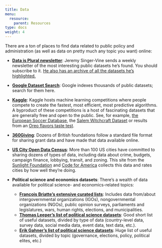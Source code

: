 ```yaml
---
title: Data
menu:
  resource:
    parent: Resources
type: docs
weight: 4
---
```


There are a ton of places to find data related to public policy and administration (as well as data on pretty much any topic you want) online:

- [**Data is Plural newsletter**](https://tinyletter.com/data-is-plural): Jeremy Singer-Vine sends a weekly newsletter of the most interesting public datasets he's found. You should subscribe to it. [He also has an archive of all the datasets he's highlighted.](https://docs.google.com/spreadsheets/d/1wZhPLMCHKJvwOkP4juclhjFgqIY8fQFMemwKL2c64vk/edit#gid=0)

- [**Google Dataset Search**](https://toolbox.google.com/datasetsearch): Google indexes thousands of public datasets; search for them here.

- [**Kaggle**](https://www.kaggle.com/datasets): Kaggle hosts machine learning competitions where people compete to create the fastest, most efficient, most predictive algorithms. A byproduct of these competitions is a host of fascinating datasets that are generally free and open to the public. See, for example, [the European Soccer Database](https://www.kaggle.com/hugomathien/soccer), the [Salem Witchcraft Dataset](https://www.kaggle.com/rtatman/salem-witchcraft-dataset) or results from an [Oreo flavors taste test](https://www.kaggle.com/rtatman/oreo-flavors-tastetest-ratings).

- [**360Giving**](http://www.threesixtygiving.org/data/data-registry/): Dozens of British foundations follow a standard file format for sharing grant data and have made that data available online.

- [**US City Open Data Census**](http://us-city.census.okfn.org/): More than 100 US cities have committed to sharing dozens of types of data, including data about crime, budgets, campaign finance, lobbying, transit, and zoning. This site from the [Sunlight Foundation](http://sunlightfoundation.com/) and [Code for America](http://www.codeforamerica.org//) collects this data and rates cities by how well they're doing.

- **Political science and economics datasets**: There's a wealth of data available for political science- and economics-related topics:
    - [**François Briatte's extensive curated lists**](https://github.com/briatte/srqm/wiki/Data): Includes data from/about intergovernmental organizations (IGOs), nongovernmental organizations (NGOs), public opinion surveys, parliaments and legislatures, wars, human rights, elections, and municipalities.
    - [**Thomas Leeper's list of political science datasets**](https://github.com/leeper/poliscitoys/issues/1): Good short list of useful datasets, divided by type of data (country-level data, survey data, social media data, event data, text data, etc.).
    - [**Erik Gahner's list of political science datasets**](https://github.com/erikgahner/PolData): Huge list of useful datasets, divided by topic (governance, elections, policy, political elites, etc.)
